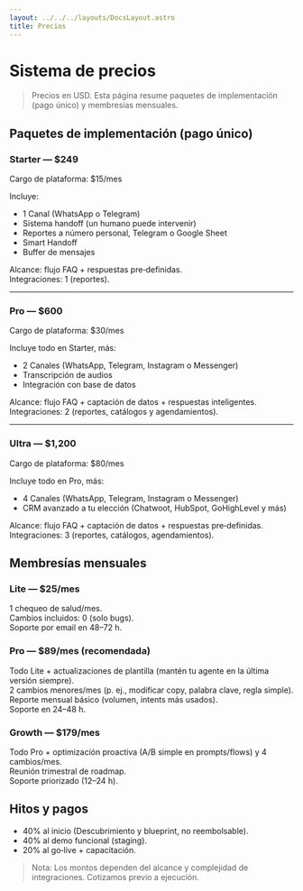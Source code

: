 ```yaml
---
layout: ../../../layouts/DocsLayout.astro
title: Precios
---
```



# Sistema de precios

> Precios en USD. Esta página resume paquetes de implementación (pago único) y membresías mensuales.

## Paquetes de implementación (pago único)

### Starter — $249  
Cargo de plataforma: $15/mes

Incluye:

- 1 Canal (WhatsApp o Telegram)
- Sistema handoff (un humano puede intervenir)
- Reportes a número personal, Telegram o Google Sheet
- Smart Handoff
- Buffer de mensajes

Alcance: flujo FAQ + respuestas pre‑definidas.  
Integraciones: 1 (reportes).

---

### Pro — $600  
Cargo de plataforma: $30/mes

Incluye todo en Starter, más:

- 2 Canales (WhatsApp, Telegram, Instagram o Messenger)
- Transcripción de audios
- Integración con base de datos

Alcance: flujo FAQ + captación de datos + respuestas inteligentes.  
Integraciones: 2 (reportes, catálogos y agendamientos).

---

### Ultra — $1,200  
Cargo de plataforma: $80/mes

Incluye todo en Pro, más:

- 4 Canales (WhatsApp, Telegram, Instagram o Messenger)
- CRM avanzado a tu elección (Chatwoot, HubSpot, GoHighLevel y más)

Alcance: flujo FAQ + captación de datos + respuestas pre‑definidas.  
Integraciones: 3 (reportes, catálogos, agendamientos).

## Membresías mensuales

### Lite — $25/mes
1 chequeo de salud/mes.  
Cambios incluidos: 0 (solo bugs).  
Soporte por email en 48–72 h.

### Pro — $89/mes (recomendada)
Todo Lite + actualizaciones de plantilla (mantén tu agente en la última versión siempre).  
2 cambios menores/mes (p. ej., modificar copy, palabra clave, regla simple).  
Reporte mensual básico (volumen, intents más usados).  
Soporte en 24–48 h.

### Growth — $179/mes
Todo Pro + optimización proactiva (A/B simple en prompts/flows) y 4 cambios/mes.  
Reunión trimestral de roadmap.  
Soporte priorizado (12–24 h).

## Hitos y pagos

- 40% al inicio (Descubrimiento y blueprint, no reembolsable).
- 40% al demo funcional (staging).
- 20% al go‑live + capacitación.

> Nota: Los montos dependen del alcance y complejidad de integraciones. Cotizamos previo a ejecución.
